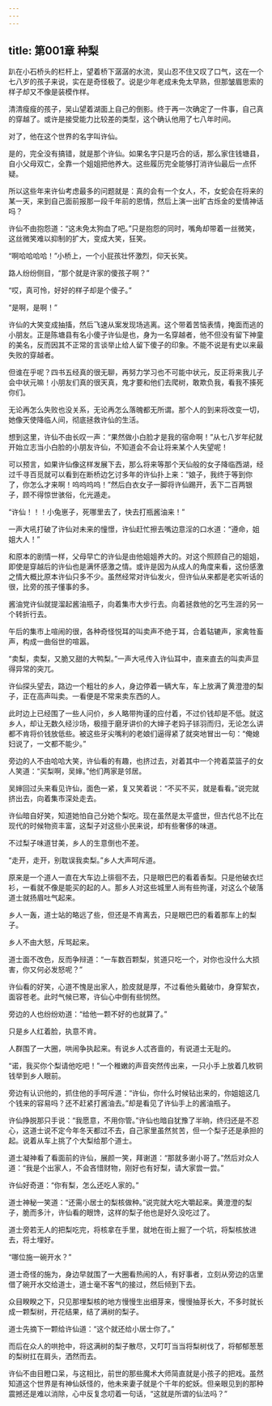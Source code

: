 ```yaml
---
---
---
```

title: 第001章 种梨
---





趴在小石桥头的栏杆上，望着桥下潺潺的水流，吴山忍不住又叹了口气，这在一个七八岁的孩子来说，实在是奇怪极了。说是少年老成未免太早熟，但那皱眉思索的样子却又不像是装模作样。

清清瘦瘦的孩子，吴山望着湖面上自己的倒影。终于再一次确定了一件事，自己真的穿越了。或许是接受能力比较差的类型，这个确认他用了七八年时间。

对了，他在这个世界的名字叫许仙。

是的，完全没有搞错，就是那个许仙。如果名字只是巧合的话，那么家住钱塘县，自小父母双亡，全靠一个姐姐把他养大。这些履历完全能够打消许仙最后一点怀疑。

所以这些年来许仙考虑最多的问题就是：真的会有一个女人，不，女蛇会在将来的某一天，来到自己面前报那一段千年前的恩情，然后上演一出旷古烁金的爱情神话吗？

许仙不由抱怨道：“这未免太狗血了吧。”只是抱怨的同时，嘴角却带着一丝微笑，这丝微笑难以抑制的扩大，变成大笑，狂笑。

“啊哈哈哈哈！”小桥上，一个小屁孩壮怀激烈，仰天长笑。

路人纷纷侧目，“那个就是许家的傻孩子啊？”

“哎，真可怜，好好的样子却是个傻子。”

“是啊，是啊！”

许仙的大笑变成抽搐，然后飞速从案发现场逃离。这个带着苦恼表情，掩面而逃的小朋友。正是陈塘县有名小傻子许仙是也，身为一名穿越者，他不但没有留下神童的美名，反而因其不正常的言谈举止给人留下傻子的印象。不能不说是有史以来最失败的穿越者。

但谁在乎呢？四书五经真的很无聊，再努力学习也不可能中状元，反正将来我儿子会中状元嘛！小朋友们真的很天真，鬼才要和他们去爬树，敢欺负我，看我不揍死你们。

无论再怎么失败也没关系，无论再怎么落魄都无所谓。那个人的到来将改变一切，她像天使降临人间，彻底拯救许仙的生活。

想到这里，许仙不由长叹一声：“果然做小白脸才是我的宿命啊！”从七八岁年纪就开始立志当小白脸的小朋友许仙，不知道会不会让将来某个人失望呢！

可以预言，如果许仙像这样发展下去，那么将来等那个天仙般的女子降临西湖，经过千寻百觅就可以看到在断桥边乞讨多年的许仙扑上来：“娘子，我终于等到你了，你怎么才来啊！呜呜呜呜！”然后白衣女子一脚将许仙踢开，丢下二百两银子，顾不得惊世骇俗，化光遁走。

“许仙！！！小兔崽子，死哪里去了，快去打瓶酱油来！”

一声大吼打破了许仙对未来的憧憬，许仙赶忙擦去嘴边意淫的口水道：“遵命，姐姐大人！”

和原本的剧情一样，父母早亡的许仙是由他姐姐养大的。对这个照顾自己的姐姐，即使是穿越后的许仙也是满怀感激之情。或许是因为从成人的角度来看，这份感激之情大概比原本许仙只多不少。虽然经常对许仙发火，但许仙从来都是老实听话的很，比旁的孩子懂事的多。

酱油党许仙就提溜起酱油瓶子，向着集市大步行去。向着拯救他的乞丐生涯的另一个转折行去。

午后的集市上喧闹的很，各种奇怪悦耳的叫卖声不绝于耳，合着轱辘声，家禽牲畜声，构成一曲俗世的喧嚣。

“卖梨，卖梨，又脆又甜的大鸭梨。”一声大吼传入许仙耳中，直来直去的叫卖声显得异常的突兀。

许仙探头望去，路边一个粗壮的乡人，身边停着一辆大车，车上放满了黄澄澄的梨子，正在高声叫卖。一看便是不常来卖东西的人。

此时边上已经围了一些人问价，乡人略带拘谨的应付着，不过价钱却是不低。就这乡人，却让无数久经沙场，极擅于磨牙讲价的大婶子老妈子铩羽而归，无论怎么讲都不肯将价钱放低些。被这些牙尖嘴利的老娘们逼得紧了就突地冒出一句：“俺媳妇说了，一文都不能少。”

旁边的人不由哈哈大笑，许仙看的有趣，也挤过去，对着其中一个挎着菜篮子的女人笑道：“买梨啊，吴婶。”他们两家是邻居。

吴婶回过头来看见许仙，面色一紧，复又笑着说：“不买不买，就是看看。”说完就挤出去，向着集市深处走去。

许仙暗自好笑，知道她怕自己分她个梨吃。现在虽然是太平盛世，但古代总不比在现代的时候物资丰富，这梨子对这些小民来说，却有些奢侈的味道。

不过梨子味道甘美，乡人的生意倒也不差。

“走开，走开，别耽误我卖梨。”乡人大声呵斥道。

原来是一个道人一直在大车边上徘徊不去，只是眼巴巴的看着香梨。只是他破衣烂衫，一看就不像是能买的起的人。那乡人对这些城里人尚有些拘谨，对这么个破落道士就扬眉吐气起来。

乡人一轰，道士站的略远了些，但还是不肯离去，只是眼巴巴的看着那车上的梨子。

乡人不由大怒，斥骂起来。

道士面不改色，反而争辩道：“一车数百颗梨，贫道只吃一个，对你也没什么大损害，你又何必发怒呢？”

许仙看的好笑，心道不愧是出家人，脸皮就是厚，不过看他头戴破巾，身穿絮衣，面容苍老。此时气候已寒，许仙心中倒有些悯然。

旁边的人也纷纷劝道：“给他一颗不好的也就算了。”

只是乡人红着脸，执意不肯。

人群围了一大圈，哄闹争执起来。有说乡人忒吝啬的，有说道士无耻的。

“诺，我买你个梨请他吃吧！”一个稚嫩的声音突然传出来，一只小手上放着几枚铜钱举到乡人眼前。

旁边有认识他的，抓住他的手呵斥道：“许仙，你什么时候钻出来的，你姐姐这几个钱来的容易吗？还不赶紧打酱油去。”却是看见了许仙手上的酱油瓶子。

许仙挣脱那只手说：“我愿意，不用你管。”许仙也暗自犹豫了半晌，终归还是不忍心，这道士说不定今年冬天都过不去，自己家里虽然贫苦，但一个梨子还是承担的起。说着从车上挑了个大梨给那个道士。

道士凝神看了看面前的许仙，展颜一笑，拜谢道：“那就多谢小哥了。”然后对众人道：“我是个出家人，不会吝惜财物，刚好也有好梨，请大家尝一尝。”

许仙好奇道：“你有梨，怎么还吃人家的。”

道士神秘一笑道：“还需小居士的梨核做种。”说完就大吃大嚼起来。黄澄澄的梨子，脆而多汁，许仙看的眼馋，这样的梨子他也是好久没吃过了。

道士旁若无人的把梨吃完，将核拿在手里，就地在街上掘了一个坑，将梨核放进去，将土埋好。

“哪位施一碗开水？”

道士奇怪的施为，身边早就围了一大圈看热闹的人，有好事者，立刻从旁边的店里借了碗开水交给道士，道士毫不客气的接过，然后倾到下去。

众目睽睽之下，只见那埋梨核的地方慢慢生出细芽来，慢慢抽芽长大，不多时就长成一颗梨树，开花结果，结了满树的梨子。

道士先摘下一颗给许仙道：“这个就还给小居士你了。”

而后在众人的哄抢中，将这满树的梨子散尽，又叮叮当当将梨树伐了，将郁郁葱葱的梨树扛在肩头，洒然而去。

许仙不由目瞪口呆，与这相比，前世的那些魔术大师简直就是小孩子的把戏。虽然知道这个世界是有神仙妖怪的，他未来妻子就是个千年的蛇妖。但亲眼见到的那种震撼还是难以消除，心中反复念叨着一句话，“这就是所谓的仙法吗？”